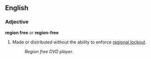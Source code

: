 ==English==

===Adjective===
'''region free''' or '''region-free'''

#Made or distributed without the ability to enforce [[regional lockout]].
#:''Region free DVD player.''